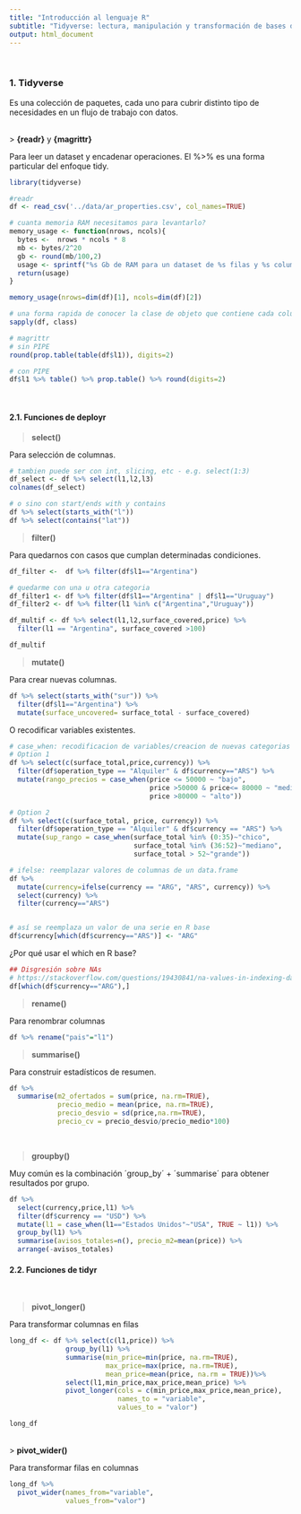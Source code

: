 ```yaml
---
title: "Introducción al lenguaje R"
subtitle: "Tidyverse: lectura, manipulación y transformación de bases de datos"
output: html_document
---
```


<br>

### 1. Tidyverse

Es una colección de paquetes, cada uno para cubrir distinto tipo de necesidades en un flujo de trabajo con datos.

<br> \> **{readr}** y **{magrittr}**

Para leer un dataset y encadenar operaciones. El %\>% es una forma particular del enfoque tidy.

```r
library(tidyverse)

#readr
df <- read_csv('../data/ar_properties.csv', col_names=TRUE)

# cuanta memoria RAM necesitamos para levantarlo?
memory_usage <- function(nrows, ncols){
  bytes <-  nrows * ncols * 8
  mb <- bytes/2^20
  gb <- round(mb/100,2)
  usage <- sprintf("%s Gb de RAM para un dataset de %s filas y %s columnas",gb,nrows,ncols)
  return(usage)
}

memory_usage(nrows=dim(df)[1], ncols=dim(df)[2])

# una forma rapida de conocer la clase de objeto que contiene cada columna
sapply(df, class)

# magrittr
# sin PIPE
round(prop.table(table(df$l1)), digits=2)

# con PIPE
df$l1 %>% table() %>% prop.table() %>% round(digits=2)
```

<br>

#### 2.1. Funciones de deployr

> **select()**

Para selección de columnas.

```r

# tambien puede ser con int, slicing, etc - e.g. select(1:3)
df_select <- df %>% select(l1,l2,l3) 
colnames(df_select)

# o sino con start/ends with y contains
df %>% select(starts_with("l"))
df %>% select(contains("lat"))
```

> **filter()**

Para quedarnos con casos que cumplan determinadas condiciones.

```r
df_filter <-  df %>% filter(df$l1=="Argentina") 

# quedarme con una u otra categoria
df_filter1 <- df %>% filter(df$l1=="Argentina" | df$l1=="Uruguay")
df_filter2 <- df %>% filter(l1 %in% c("Argentina","Uruguay"))

df_multif <- df %>% select(l1,l2,surface_covered,price) %>% 
  filter(l1 == "Argentina", surface_covered >100) 

df_multif
```

> **mutate()**

Para crear nuevas columnas.

```r

df %>% select(starts_with("sur")) %>% 
  filter(df$l1=="Argentina") %>%  
  mutate(surface_uncovered= surface_total - surface_covered)
```

O recodificar variables existentes.

```r
# case_when: recodificacion de variables/creacion de nuevas categorias
# Option 1
df %>% select(c(surface_total,price,currency)) %>% 
  filter(df$operation_type == "Alquiler" & df$currency=="ARS") %>% 
  mutate(rango_precios = case_when(price <= 50000 ~ "bajo",
                                   price >50000 & price<= 80000 ~ "medio",
                                   price >80000 ~ "alto"))

# Option 2
df %>% select(c(surface_total, price, currency)) %>% 
  filter(df$operation_type == "Alquiler" & df$currency == "ARS") %>%
  mutate(sup_rango = case_when(surface_total %in% (0:35)~"chico",
                               surface_total %in% (36:52)~"mediano",
                               surface_total > 52~"grande"))

# ifelse: reemplazar valores de columnas de un data.frame
df %>% 
  mutate(currency=ifelse(currency == "ARG", "ARS", currency)) %>% 
  select(currency) %>% 
  filter(currency=="ARS")


# así se reemplaza un valor de una serie en R base
df$currency[which(df$currency=="ARS")] <- "ARG"
```

¿Por qué usar el which en R base?

```r
## Disgresión sobre NAs
# https://stackoverflow.com/questions/19430841/na-values-in-indexing-data-frame
df[which(df$currency=="ARG"),]
```

> **rename()**

Para renombrar columnas

```r

df %>% rename("pais"="l1")
```

> **summarise()**

Para construir estadísticos de resumen.

```r

df %>% 
  summarise(m2_ofertados = sum(price, na.rm=TRUE),
            precio_medio = mean(price, na.rm=TRUE),
            precio_desvio = sd(price,na.rm=TRUE),
            precio_cv = precio_desvio/precio_medio*100)


```

<br>

> **groupby()**

Muy común es la combinación ´group_by´ + ´summarise´ para obtener resultados por grupo.

```r

df %>%
  select(currency,price,l1) %>% 
  filter(df$currency == "USD") %>% 
  mutate(l1 = case_when(l1=="Estados Unidos"~"USA", TRUE ~ l1)) %>% 
  group_by(l1) %>% 
  summarise(avisos_totales=n(), precio_m2=mean(price)) %>% 
  arrange(-avisos_totales)

```

#### 2.2. Funciones de tidyr

<br>

> **pivot_longer()**

Para transformar columnas en filas

```r

long_df <- df %>% select(c(l1,price)) %>% 
              group_by(l1) %>% 
              summarise(min_price=min(price, na.rm=TRUE),
                        max_price=max(price, na.rm=TRUE),
                        mean_price=mean(price, na.rm = TRUE))%>% 
              select(l1,min_price,max_price,mean_price) %>% 
              pivot_longer(cols = c(min_price,max_price,mean_price),
                           names_to = "variable",
                           values_to = "valor")

long_df
```

<br> \> **pivot_wider()**

Para transformar filas en columnas

```r

long_df %>% 
  pivot_wider(names_from="variable",
              values_from="valor")

```